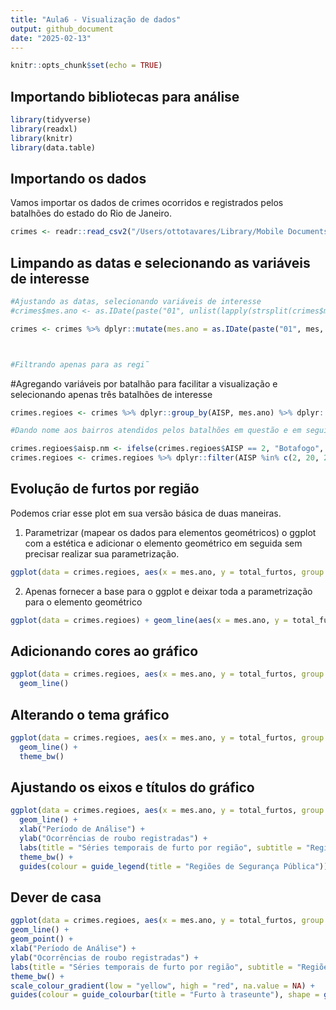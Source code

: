 ```yaml
---
title: "Aula6 - Visualização de dados"
output: github_document
date: "2025-02-13"
---
```


```r
knitr::opts_chunk$set(echo = TRUE)
```

## Importando bibliotecas para análise

```r
library(tidyverse)
library(readxl)
library(knitr)
library(data.table)
```

## Importando os dados

Vamos importar os dados de crimes ocorridos e registrados pelos batalhões do estado do Rio de Janeiro.

```r
crimes <- readr::read_csv2("/Users/ottotavares/Library/Mobile Documents/com~apple~CloudDocs/Documents/infnet/Estatistica_Ciencia_Dados_2024/dados_auxiliares/BaseDPEvolucaoMensalCisp.csv", locale = readr::locale(encoding = "latin1"))
```

## Limpando as datas e selecionando as variáveis de interesse

```r

#Ajustando as datas, selecionando variáveis de interesse
#crimes$mes.ano <- as.IDate(paste("01", unlist(lapply(strsplit(crimes$mes_ano, split = "m"), function(x) x[2])), unlist(lapply(strsplit(crimes$mes_ano, split = "m"), function(x) x[1])), sep = "-"), format = "%d-%m-%Y")

crimes <- crimes %>% dplyr::mutate(mes.ano = as.IDate(paste("01", mes, ano, sep = "-"), format = "%d-%m-%Y")) %>% dplyr::select(CISP, mes.ano, AISP, roubo_cx_eletronico:apreensao_drogas_sem_autor)



#Filtrando apenas para as regi˜
```

#Agregando variáveis por batalhão para facilitar a visualização e selecionando apenas três batalhões de interesse

```r

crimes.regioes <- crimes %>% dplyr::group_by(AISP, mes.ano) %>% dplyr::summarise_at(vars(furto_veiculos:total_furtos), sum)

#Dando nome aos bairros atendidos pelos batalhões em questão e em seguida os selecionando como batalhões de interesse

crimes.regioes$aisp.nm <- ifelse(crimes.regioes$AISP == 2, "Botafogo", ifelse(crimes.regioes$AISP == 26, "Teresópolis",  ifelse(crimes.regioes$AISP == 20, "Nova Iguaçu", NA)))
crimes.regioes <- crimes.regioes %>% dplyr::filter(AISP %in% c(2, 20, 26))
```


## Evolução de furtos por região 

Podemos criar esse plot em sua versão básica de duas maneiras.

1. Parametrizar (mapear os dados para elementos geométricos) o ggplot com a estética e adicionar o elemento geométrico em seguida sem precisar realizar sua parametrização.

```r
ggplot(data = crimes.regioes, aes(x = mes.ano, y = total_furtos, group = AISP)) + geom_line()
```

2. Apenas fornecer a base para o ggplot e deixar toda a parametrização para o elemento geométrico

```r
ggplot(data = crimes.regioes) + geom_line(aes(x = mes.ano, y = total_furtos, group = AISP))
```
## Adicionando cores ao gráfico

```r
ggplot(data = crimes.regioes, aes(x = mes.ano, y = total_furtos, group = AISP, color = aisp.nm)) + 
  geom_line()
```

## Alterando o tema gráfico

```r
ggplot(data = crimes.regioes, aes(x = mes.ano, y = total_furtos, group = AISP, color = aisp.nm)) + 
  geom_line() +
  theme_bw()
```

## Ajustando os eixos e títulos do gráfico

```r
ggplot(data = crimes.regioes, aes(x = mes.ano, y = total_furtos, group = AISP, color = aisp.nm)) + 
  geom_line() +
  xlab("Período de Análise") +
  ylab("Ocorrências de roubo registradas") +
  labs(title = "Séries temporais de furto por região", subtitle = "Regiões selecionadas no Estado do Rio de Janeiro", caption = "Fonte: Instituto de Segurança Pública - RJ") +
  theme_bw() +
  guides(colour = guide_legend(title = "Regiões de Segurança Pública"))
```



## Dever de casa

```r
ggplot(data = crimes.regioes, aes(x = mes.ano, y = total_furtos, group = AISP, color = furto_transeunte, shape = aisp.nm)) + 
geom_line() + 
geom_point() +
xlab("Período de Análise") +
ylab("Ocorrências de roubo registradas") +
labs(title = "Séries temporais de furto por região", subtitle = "Regiões selecionadas no Estado do Rio de Janeiro", caption = "Fonte: Instituto de Segurança Pública - RJ") +
theme_bw() +
scale_colour_gradient(low = "yellow", high = "red", na.value = NA) +
guides(colour = guide_colourbar(title = "Furto à traseunte"), shape = guide_legend(title = "Regiões de Segurança Pública"))
```
